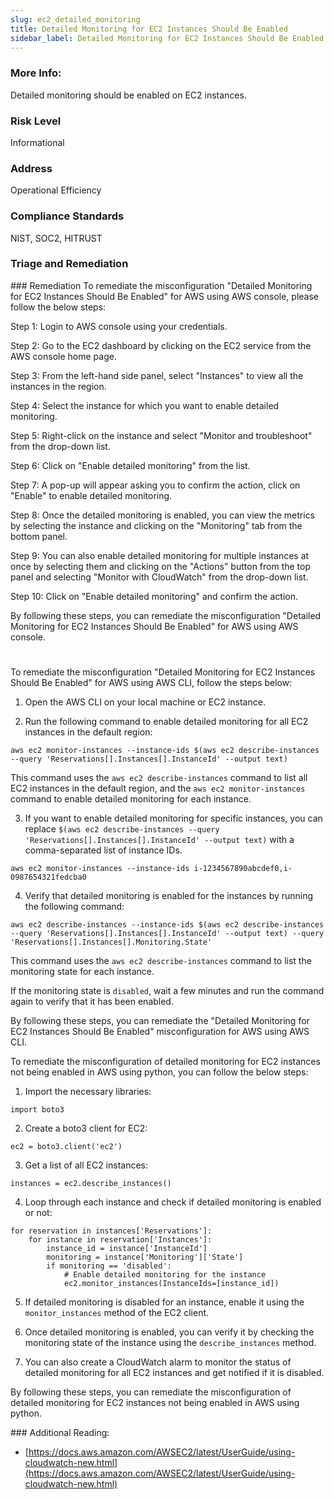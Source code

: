 ```yaml
---
slug: ec2_detailed_monitoring
title: Detailed Monitoring for EC2 Instances Should Be Enabled
sidebar_label: Detailed Monitoring for EC2 Instances Should Be Enabled
---
```


### More Info:

Detailed monitoring should be enabled on EC2 instances.

### Risk Level

Informational

### Address

Operational Efficiency

### Compliance Standards

NIST, SOC2, HITRUST



### Triage and Remediation
<Tabs>
<Tab title='Remediation'>
### Remediation

<AccordionGroup>
<Accordion title='Using Console' defaultOpen='true'>
To remediate the misconfiguration "Detailed Monitoring for EC2 Instances Should Be Enabled" for AWS using AWS console, please follow the below steps:

Step 1: Login to AWS console using your credentials.

Step 2: Go to the EC2 dashboard by clicking on the EC2 service from the AWS console home page.

Step 3: From the left-hand side panel, select "Instances" to view all the instances in the region.

Step 4: Select the instance for which you want to enable detailed monitoring.

Step 5: Right-click on the instance and select "Monitor and troubleshoot" from the drop-down list.

Step 6: Click on "Enable detailed monitoring" from the list.

Step 7: A pop-up will appear asking you to confirm the action, click on "Enable" to enable detailed monitoring.

Step 8: Once the detailed monitoring is enabled, you can view the metrics by selecting the instance and clicking on the "Monitoring" tab from the bottom panel.

Step 9: You can also enable detailed monitoring for multiple instances at once by selecting them and clicking on the "Actions" button from the top panel and selecting "Monitor with CloudWatch" from the drop-down list.

Step 10: Click on "Enable detailed monitoring" and confirm the action.

By following these steps, you can remediate the misconfiguration "Detailed Monitoring for EC2 Instances Should Be Enabled" for AWS using AWS console.

#
</Accordion>

<Accordion title='Using CLI'>
To remediate the misconfiguration "Detailed Monitoring for EC2 Instances Should Be Enabled" for AWS using AWS CLI, follow the steps below:

1. Open the AWS CLI on your local machine or EC2 instance.

2. Run the following command to enable detailed monitoring for all EC2 instances in the default region:

```
aws ec2 monitor-instances --instance-ids $(aws ec2 describe-instances --query 'Reservations[].Instances[].InstanceId' --output text)
```

This command uses the `aws ec2 describe-instances` command to list all EC2 instances in the default region, and the `aws ec2 monitor-instances` command to enable detailed monitoring for each instance.

3. If you want to enable detailed monitoring for specific instances, you can replace `$(aws ec2 describe-instances --query 'Reservations[].Instances[].InstanceId' --output text)` with a comma-separated list of instance IDs.

```
aws ec2 monitor-instances --instance-ids i-1234567890abcdef0,i-0987654321fedcba0
```

4. Verify that detailed monitoring is enabled for the instances by running the following command:

```
aws ec2 describe-instances --instance-ids $(aws ec2 describe-instances --query 'Reservations[].Instances[].InstanceId' --output text) --query 'Reservations[].Instances[].Monitoring.State'
```

This command uses the `aws ec2 describe-instances` command to list the monitoring state for each instance.

If the monitoring state is `disabled`, wait a few minutes and run the command again to verify that it has been enabled.

By following these steps, you can remediate the "Detailed Monitoring for EC2 Instances Should Be Enabled" misconfiguration for AWS using AWS CLI.
</Accordion>

<Accordion title='Using Python'>
To remediate the misconfiguration of detailed monitoring for EC2 instances not being enabled in AWS using python, you can follow the below steps:

1. Import the necessary libraries:
```
import boto3
```

2. Create a boto3 client for EC2:
```
ec2 = boto3.client('ec2')
```

3. Get a list of all EC2 instances:
```
instances = ec2.describe_instances()
```

4. Loop through each instance and check if detailed monitoring is enabled or not:
```
for reservation in instances['Reservations']:
    for instance in reservation['Instances']:
        instance_id = instance['InstanceId']
        monitoring = instance['Monitoring']['State']
        if monitoring == 'disabled':
            # Enable detailed monitoring for the instance
            ec2.monitor_instances(InstanceIds=[instance_id])
```

5. If detailed monitoring is disabled for an instance, enable it using the `monitor_instances` method of the EC2 client.

6. Once detailed monitoring is enabled, you can verify it by checking the monitoring state of the instance using the `describe_instances` method.

7. You can also create a CloudWatch alarm to monitor the status of detailed monitoring for all EC2 instances and get notified if it is disabled.

By following these steps, you can remediate the misconfiguration of detailed monitoring for EC2 instances not being enabled in AWS using python.
</Accordion>

</AccordionGroup>
</Tab>
</Tabs>
### Additional Reading:

- [https://docs.aws.amazon.com/AWSEC2/latest/UserGuide/using-cloudwatch-new.html](https://docs.aws.amazon.com/AWSEC2/latest/UserGuide/using-cloudwatch-new.html) 

